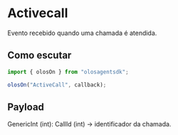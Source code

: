 # Activecall

Evento recebido quando uma chamada é atendida.

## Como escutar

```js copy
import { olosOn } from "olosagentsdk";

olosOn("ActiveCall", callback);
```

## Payload

GenericInt (int): CallId (int) -> identificador da chamada.
